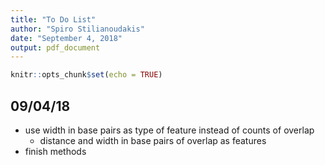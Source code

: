 ```yaml
---
title: "To Do List"
author: "Spiro Stilianoudakis"
date: "September 4, 2018"
output: pdf_document
---
```


```r
knitr::opts_chunk$set(echo = TRUE)
```

## 09/04/18

* use width in base pairs as type of feature instead of counts of overlap
   - distance and width in base pairs of overlap as features
* finish methods